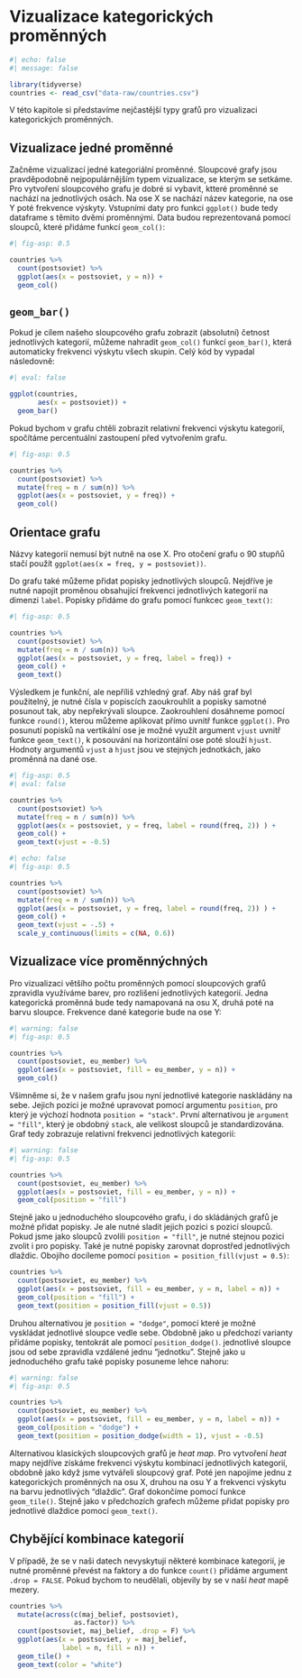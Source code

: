 # Vizualizace kategorických proměnných

```r
#| echo: false
#| message: false

library(tidyverse)
countries <- read_csv("data-raw/countries.csv")
```

V této kapitole si představíme nejčastější typy grafů pro vizualizaci kategorických proměnných.

## Vizualizace jedné proměnné

Začněme vizualizací jedné kategoriální proměnné. Sloupcové grafy jsou pravděpodobně nejpopulárnějším typem vizualizace, se kterým se setkáme. Pro vytvoření sloupcového grafu je dobré si vybavit, ktteré proměnné se nachází na jednotlivých osách. Na ose X se nachází název kategorie, na ose Y poté frekvence výskyty. Vstupními daty pro funkci `ggplot()` bude tedy dataframe s těmito dvěmi proměnnými. Data budou reprezentovaná pomocí sloupců, které přidáme funkcí `geom_col()`:

```r
#| fig-asp: 0.5

countries %>% 
  count(postsoviet) %>% 
  ggplot(aes(x = postsoviet, y = n)) +
  geom_col()
```

::: callout-tip
## `geom_bar()`

Pokud je cílem našeho sloupcového grafu zobrazit (absolutní) četnost jednotlivých kategorií, můžeme nahradit `geom_col()` funkcí `geom_bar()`, která automaticky frekvenci výskytu všech skupin. Celý kód by vypadal následovně:

```r
#| eval: false

ggplot(countries,
       aes(x = postsoviet)) +
  geom_bar()
```
:::

Pokud bychom v grafu chtěli zobrazit relativní frekvenci výskytu kategorií, spočítáme percentuální zastoupení před vytvořením grafu.

```r
#| fig-asp: 0.5

countries %>% 
  count(postsoviet) %>% 
  mutate(freq = n / sum(n)) %>% 
  ggplot(aes(x = postsoviet, y = freq)) +
  geom_col()
```

::: callout-tip
## Orientace grafu

Názvy kategorií nemusí být nutně na ose X. Pro otočení grafu o 90 stupňů stačí použít `ggplot(aes(x = freq, y = postsoviet))`.
:::

Do grafu také můžeme přidat popisky jednotlivých sloupců. Nejdříve je nutné napojit proměnou obsahující frekvenci jednotlivých kategorií na dimenzi `label`. Popisky přidáme do grafu pomocí funkcec `geom_text()`:

```r
#| fig-asp: 0.5

countries %>% 
  count(postsoviet) %>% 
  mutate(freq = n / sum(n)) %>% 
  ggplot(aes(x = postsoviet, y = freq, label = freq)) +
  geom_col() + 
  geom_text()
```

Výsledkem je funkční, ale nepříliš vzhledný graf. Aby náš graf byl použitelný, je nutné čísla v popiscích zaoukrouhlit a popisky samotné posunout tak, aby nepřekrývali sloupce. Zaokrouhlení dosáhneme pomocí funkce `round()`, kterou můžeme aplikovat přímo uvnitř funkce `ggplot()`. Pro posunutí popisků na vertikální ose je možné využít argument `vjust` uvnitř funkce `geom_text()`, k posouvání na horizontální ose poté slouží `hjust`. Hodnoty argumentů `vjust` a `hjust` jsou ve stejných jednotkách, jako proměnná na dané ose.

```r
#| fig-asp: 0.5
#| eval: false

countries %>% 
  count(postsoviet) %>% 
  mutate(freq = n / sum(n)) %>% 
  ggplot(aes(x = postsoviet, y = freq, label = round(freq, 2)) ) +
  geom_col() + 
  geom_text(vjust = -0.5)
```

```r
#| echo: false
#| fig-asp: 0.5

countries %>% 
  count(postsoviet) %>% 
  mutate(freq = n / sum(n)) %>% 
  ggplot(aes(x = postsoviet, y = freq, label = round(freq, 2)) ) +
  geom_col() + 
  geom_text(vjust = -.5) +
  scale_y_continuous(limits = c(NA, 0.6))
```

## Vizualizace více proměnnýchných

Pro vizualizaci většího počtu proměnných pomocí sloupcových grafů zpravidla využíváme barev, pro rozlišení jednotlivých kategorií. Jedna kategorická proměnná bude tedy namapovaná na osu X, druhá poté na barvu sloupce. Frekvence dané kategorie bude na ose Y:

```r
#| warning: false
#| fig-asp: 0.5

countries %>% 
  count(postsoviet, eu_member) %>% 
  ggplot(aes(x = postsoviet, fill = eu_member, y = n)) +
  geom_col()
```

Všimněme si, že v našem grafu jsou nyní jednotlivé kategorie naskládány na sebe. Jejich pozici je možné upravovat pomocí argumentu `position`, pro který je výchozí hodnota `position = "stack"`. První alternativou je `argument = "fill"`, který je obdobný `stack`, ale velikost sloupců je standardizována. Graf tedy zobrazuje relativní frekvenci jednotlivých kategorií:

```r
#| warning: false
#| fig-asp: 0.5

countries %>% 
  count(postsoviet, eu_member) %>% 
  ggplot(aes(x = postsoviet, fill = eu_member, y = n)) +
  geom_col(position = "fill")
```

Stejně jako u jednoduchého sloupcového grafu, i do skládáných grafů je možné přidat popisky. Je ale nutné sladit jejich pozici s pozicí sloupců. Pokud jsme jako sloupců zvolili `position = "fill"`, je nutné stejnou pozici zvolit i pro popisky. Také je nutné popisky zarovnat doprostřed jednotlivých dlaždic. Obojího docíleme pomocí `position = position_fill(vjust = 0.5)`:

```r
countries %>% 
  count(postsoviet, eu_member) %>% 
  ggplot(aes(x = postsoviet, fill = eu_member, y = n, label = n)) +
  geom_col(position = "fill") +
  geom_text(position = position_fill(vjust = 0.5))
```

Druhou alternativou je `position = "dodge"`, pomocí které je možné vyskládat jednotlivé sloupce vedle sebe. Obdobně jako u předchozí varianty přidáme popisky, tentokrát ale pomocí `position_dodge()`. jednotlivé sloupce jsou od sebe zpravidla vzdálené jednu "jednotku". Stejně jako u jednoduchého grafu také popisky posuneme lehce nahoru:

```r
#| warning: false
#| fig-asp: 0.5

countries %>% 
  count(postsoviet, eu_member) %>% 
  ggplot(aes(x = postsoviet, fill = eu_member, y = n, label = n)) +
  geom_col(position = "dodge") +
  geom_text(position = position_dodge(width = 1), vjust = -0.5)
```

Alternativou klasických sloupcových grafů je *heat map*. Pro vytvoření *heat* mapy nejdříve získáme frekvenci výskytu kombinací jednotlivých kategorií, obdobně jako když jsme vytvářeli sloupcový graf. Poté jen napojíme jednu z kategorických proměnných na osu X, druhou na osu Y a frekvenci výskytu na barvu jednotlivých "dlaždic". Graf dokončíme pomocí funkce `geom_tile()`. Stejně jako v předchozích grafech můžeme přidat popisky pro jednotlivé dlaždice pomocí `geom_text()`.

::: callout-caution
## Chybějící kombinace kategorií

V případě, že se v naši datech nevyskytují některé kombinace kategorií, je nutné proměnné převést na faktory a do funkce `count()` přidáme argument `.drop = FALSE`. Pokud bychom to neudělali, objevily by se v naší *heat* mapě mezery.
:::

```r
countries %>% 
  mutate(across(c(maj_belief, postsoviet),
                as.factor)) %>% 
  count(postsoviet, maj_belief, .drop = F) %>% 
  ggplot(aes(x = postsoviet, y = maj_belief,
             label = n, fill = n)) +
  geom_tile() +
  geom_text(color = "white")
```
